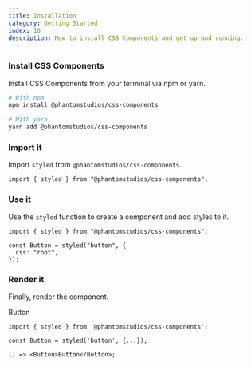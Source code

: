 ```yaml
---
title: Installation
category: Getting Started
index: 10
description: How to install CSS Components and get up and running.
---
```


### Install CSS Components

Install CSS Components from your terminal via npm or yarn.

```bash
# With npm
npm install @phantomstudios/css-components

# With yarn
yarn add @phantomstudios/css-components
```

### Import it

Import `styled` from `@phantomstudios/css-components`.

```tsx
import { styled } from "@phantomstudios/css-components";
```

### Use it

Use the `styled` function to create a component and add styles to it.

```tsx
import { styled } from "@phantomstudios/css-components";

const Button = styled("button", {
  css: "root",
});
```

### Render it

Finally, render the component.

<Preview>
  <DemoButton>Button</DemoButton>
</Preview>

```tsx
import { styled } from '@phantomstudios/css-components';

const Button = styled('button', {...});

() => <Button>Button</Button>;
```
